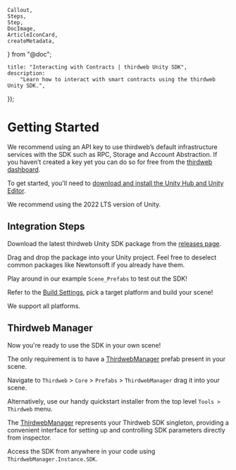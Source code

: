 	Callout,
	Steps,
	Step,
	DocImage,
	ArticleIconCard,
	createMetadata,
} from "@doc";

	title: "Interacting with Contracts | thirdweb Unity SDK",
	description:
		"Learn how to interact with smart contracts using the thirdweb Unity SDK.",
});

# Getting Started

<Callout variant='info' title="Recommendation">

We recommend using an API key to use thirdweb’s default infrastructure services with the SDK such as RPC, Storage and Account Abstraction. If you haven’t created a key yet you can do so for free from the [thirdweb dashboard](https://thirdweb.com/create-api-key).

</Callout>

To get started, you'll need to [download and install the Unity Hub and Unity Editor](https://unity.com/download).

We recommend using the 2022 LTS version of Unity.

## Integration Steps

<Steps>

<Step title="Unity Package Download" >

Download the latest thirdweb Unity SDK package from the [releases page](https://github.com/thirdweb-dev/unity-sdk/releases).

</Step>

<Step title="Unity Package Import" >

Drag and drop the package into your Unity project. Feel free to deselect common packages like Newtonsoft if you already have them.

</Step>

<Step title="Test it!" >

Play around in our example `Scene_Prefabs` to test out the SDK!

<DocImage src={prefabScene} />

</Step>

<Step title="Build it!" >

Refer to the [Build Settings](https://github.com/thirdweb-dev/unity-sdk#build), pick a target platform and build your scene!

We support all platforms.

</Step>

</Steps>

## Thirdweb Manager

Now you're ready to use the SDK in your own scene!

The only requirement is to have a [ThirdwebManager](/unity/thirdwebmanager) prefab present in your scene.

Navigate to `Thirdweb` > `Core` > `Prefabs` > `ThirdwebManager` drag it into your scene.

Alternatively, use our handy quickstart installer from the top level `Tools > Thirdweb` menu.

<DocImage src={sdkInstaller} className="w-96" />

<Callout variant='info' title="How It Works">

The [ThirdwebManager](/unity/thirdwebmanager) represents your Thirdweb SDK singleton, providing a convenient interface for setting up and controlling SDK parameters directly from inspector.

Access the SDK from anywhere in your code using `ThirdwebManager.Instance.SDK`.

</Callout>

<ArticleIconCard
	href="/unity/thirdwebmanager"
	icon={GraduationCap}
	title="Learn more about the ThirdwebManager"
/>
